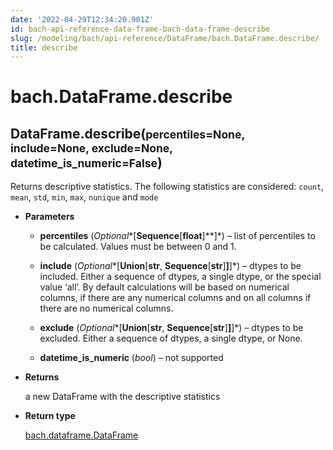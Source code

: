 ```yaml
---
date: '2022-04-29T12:34:20.901Z'
id: bach-api-reference-data-frame-bach-data-frame-describe
slug: /modeling/bach/api-reference/DataFrame/bach.DataFrame.describe/
title: describe
---
```


# bach.DataFrame.describe

<div class="method">
<h2 class="signature-class"><span class="additional-name">DataFrame.</span><span class="name">describe(</span><small class="parameter-list"><span class="parameter" id="percentiles">percentiles=None</span>, <span class="parameter" id="include">include=None</span>, <span class="parameter" id="exclude">exclude=None</span>, <span class="parameter" id="datetime_is_numeric">datetime_is_numeric=False</span></small>)</h2>


<div class="content">

Returns descriptive statistics.
The following statistics are considered: `count`, `mean`, `std`, `min`, `max`, `nunique` and `mode`


* **Parameters**

    
    * **percentiles** (*Optional**[**Sequence**[**float**]**]*) – list of percentiles to be calculated. Values must be between 0 and 1.


    * **include** (*Optional**[**Union**[**str**, **Sequence**[**str**]**]**]*) – dtypes to be included.
    Either a sequence of dtypes, a single dtype, or the special value ‘all’.
    By default calculations will be based on numerical columns, if there are any
    numerical columns and on all columns if there are no numerical columns.


    * **exclude** (*Optional**[**Union**[**str**, **Sequence**[**str**]**]**]*) – dtypes to be excluded. Either a sequence of dtypes, a single dtype, or None.


    * **datetime_is_numeric** (*bool*) – not supported



* **Returns**

    a new DataFrame with the descriptive statistics



* **Return type**

    [bach.dataframe.DataFrame](/docs/modeling/bach/api-reference/DataFrame/bach.DataFrame/#bach.DataFrame)



</div>

</div>
